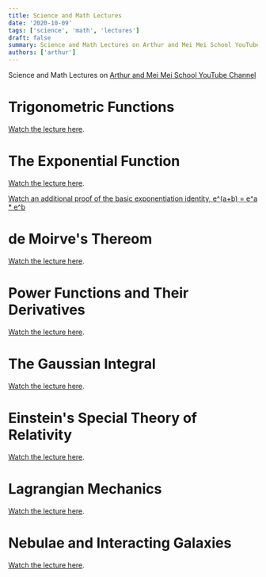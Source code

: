 ```yaml
---
title: Science and Math Lectures
date: '2020-10-09'
tags: ['science', 'math', 'lectures']
draft: false
summary: Science and Math Lectures on Arthur and Mei Mei School YouTube Channel
authors: ['arthur']
---
```


Science and Math Lectures on [Arthur and Mei Mei School YouTube Channel](https://www.youtube.com/channel/UCsG2_wYtteZ3iEx0POkHSWQ)

# Trigonometric Functions

[Watch the lecture here](https://www.youtube.com/watch?v=f87v9DIEnRE).

# The Exponential Function

[Watch the lecture here](https://www.youtube.com/watch?v=17zoszGPd6k).

[Watch an additional proof of the basic exponentiation identity, e^(a+b) = e^a \* e^b](https://www.youtube.com/watch?v=m8tSDSJ6y2w)

# de Moirve's Thereom

[Watch the lecture here](https://www.youtube.com/watch?v=alm7uI5vzcc).

# Power Functions and Their Derivatives

[Watch the lecture here](https://www.youtube.com/watch?v=uaqxW7gOFa0).

# The Gaussian Integral

[Watch the lecture here](https://www.youtube.com/watch?v=xIOs2ysIqn8).

# Einstein's Special Theory of Relativity

[Watch the lecture here](https://www.youtube.com/watch?v=fNrItQM3WBA).

# Lagrangian Mechanics

[Watch the lecture here](https://www.youtube.com/watch?v=cpKcIsJZKlM).

# Nebulae and Interacting Galaxies

[Watch the lecture here](https://www.youtube.com/watch?v=1u6OkgRPVgc).
